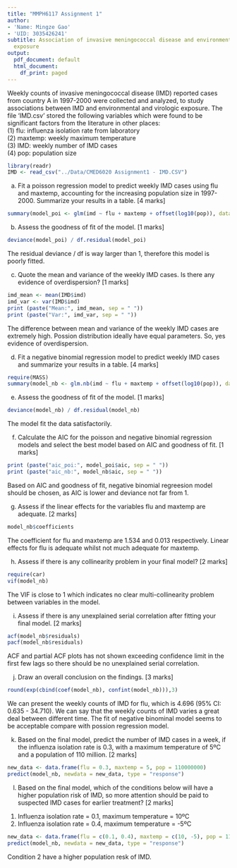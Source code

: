 ```yaml
---
title: "MMPH6117 Assignment 1"
author:
- 'Name: Mingze Gao'
- 'UID: 3035426241'
subtitle: Association of invasive meningococcal disease and environmental and virologic
  exposure
output:
  pdf_document: default
  html_document:
    df_print: paged
---
```


Weekly counts of invasive meningococcal disease (IMD) reported cases from country A in 1997-2000 were collected and analyzed, to study associations between IMD and environmental and virologic exposure. The file ‘IMD.csv’ stored the following variables which were found to be significant factors from the literature in other places:  
(1) flu: influenza isolation rate from laboratory  
(2) maxtemp: weekly maximum temperature  
(3) IMD: weekly number of IMD cases  
(4) pop: population size  

```r
library(readr)
IMD <- read_csv("../Data/CMED6020 Assignment1 - IMD.CSV")
```

a) Fit a poisson regression model to predict weekly IMD cases using flu and maxtemp, accounting for the increasing population size in 1997-2000. Summarize your results in a table.  [4 marks]
```r
summary(model_poi <- glm(imd ~ flu + maxtemp + offset(log10(pop)), data = IMD, family = poisson()))
```

b) Assess the goodness of fit of the model. [1 marks]
```r
deviance(model_poi) / df.residual(model_poi)
```

The  residual deviance / df is way larger than 1, therefore this model is poorly fitted.

c) Quote the mean and variance of the weekly IMD cases. Is there any evidence of overdispersion? [1 marks]
```r
imd_mean <- mean(IMD$imd)
imd_var <- var(IMD$imd)
print (paste("Mean:", imd_mean, sep = " "))
print (paste("Var:", imd_var, sep = " "))
```

The difference between mean and variance of the weekly IMD cases are extremely high. Possion distribution ideally have equal parameters. So, yes evidence of overdispersion.

d) Fit a negative binomial regression model to predict weekly IMD cases and summarize your results in a table. [4 marks]
```r
require(MASS)
summary(model_nb <- glm.nb(imd ~ flu + maxtemp + offset(log10(pop)), data = IMD))
```

e) Assess the goodness of fit of the model. [1 marks] 
```r
deviance(model_nb) / df.residual(model_nb)
```

The model fit the data satisfactorily.

f) Calculate the AIC for the poisson and negative binomial regression models and select the best model based on AIC and goodness of fit. [1 marks]
```r
print (paste("aic_poi:", model_poi$aic, sep = " "))
print (paste("aic_nb:", model_nb$aic, sep = " "))
```

Based on AIC and goodness of fit, negative binomial regreesion model should be chosen, as AIC is lower and deviance not far from 1.

g) Assess if the linear effects for the variables flu and maxtemp are adequate. [2 marks]
```r
model_nb$coefficients
```

The coefficient for flu and maxtemp are 1.534 and 0.013 respectively. Linear effects for flu is adequate whilst not much adequate for maxtemp.

h) Assess if there is any collinearity problem in your final model? [2 marks]
```r
require(car)
vif(model_nb)
```

The VIF is close to 1 which indicates no clear multi-collinearity problem between variables in the model.

i) Assess if there is any unexplained serial correlation after fitting your final model. [2 marks]
```r
acf(model_nb$residuals)
pacf(model_nb$residuals)
```

ACF and partial ACF plots has not shown exceeding confidence limit in the first few lags so there should be no unexplained serial correlation.

j) Draw an overall conclusion on the findings. [3 marks]
```r
round(exp(cbind(coef(model_nb), confint(model_nb))),3)
```

We can present the weekly counts of IMD for flu, which is 4.696 (95% CI: 0.635 - 34.710).
We can say that the weekly counts of IMD varies a great deal between different time.
The fit of negative binominal model seems to be acceptable compare with possion regression model.

k) Based on the final model, predict the number of IMD cases in a week, if the influenza isolation rate is 0.3, with a maximum temperature of 5ºC and a population of 110 million. [2 marks]
```r
new_data <- data.frame(flu = 0.3, maxtemp = 5, pop = 110000000)
predict(model_nb, newdata = new_data, type = "response")
```


l) Based on the final model, which of the conditions below will have a higher population risk of IMD, so more attention should be paid to suspected IMD cases for earlier treatment? [2 marks]  
1. Influenza isolation rate = 0.1, maximum temperature = 10ºC
2. Influenza isolation rate = 0.4, maximum temperature = -5ºC
```r
new_data <- data.frame(flu = c(0.1, 0.4), maxtemp = c(10, -5), pop = 110000000)
predict(model_nb, newdata = new_data, type = "response")
```

Condition 2 have a higher population resk of IMD.
